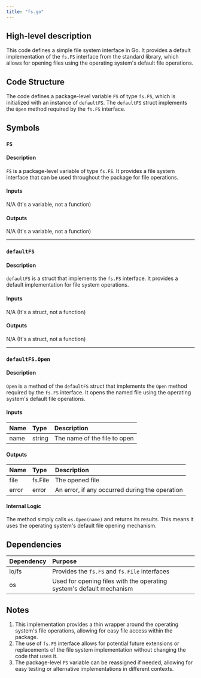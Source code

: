 ```yaml
---
title: "fs.go"
---
```


## High-level description
This code defines a simple file system interface in Go. It provides a default implementation of the `fs.FS` interface from the standard library, which allows for opening files using the operating system's default file operations.

## Code Structure
The code defines a package-level variable `FS` of type `fs.FS`, which is initialized with an instance of `defaultFS`. The `defaultFS` struct implements the `Open` method required by the `fs.FS` interface.

## Symbols

### `FS`
#### Description
`FS` is a package-level variable of type `fs.FS`. It provides a file system interface that can be used throughout the package for file operations.

#### Inputs
N/A (It's a variable, not a function)

#### Outputs
N/A (It's a variable, not a function)

___

### `defaultFS`
#### Description
`defaultFS` is a struct that implements the `fs.FS` interface. It provides a default implementation for file system operations.

#### Inputs
N/A (It's a struct, not a function)

#### Outputs
N/A (It's a struct, not a function)

___

### `defaultFS.Open`
#### Description
`Open` is a method of the `defaultFS` struct that implements the `Open` method required by the `fs.FS` interface. It opens the named file using the operating system's default file operations.

#### Inputs
| Name | Type | Description |
|:-----|:-----|:------------|
| name | string | The name of the file to open |

#### Outputs
| Name | Type | Description |
|:-----|:-----|:------------|
| file | fs.File | The opened file |
| error | error | An error, if any occurred during the operation |

#### Internal Logic
The method simply calls `os.Open(name)` and returns its results. This means it uses the operating system's default file opening mechanism.

## Dependencies
| Dependency | Purpose |
|:-----------|:--------|
| io/fs | Provides the `fs.FS` and `fs.File` interfaces |
| os | Used for opening files with the operating system's default mechanism |

## Notes
1. This implementation provides a thin wrapper around the operating system's file operations, allowing for easy file access within the package.
2. The use of `fs.FS` interface allows for potential future extensions or replacements of the file system implementation without changing the code that uses it.
3. The package-level `FS` variable can be reassigned if needed, allowing for easy testing or alternative implementations in different contexts.